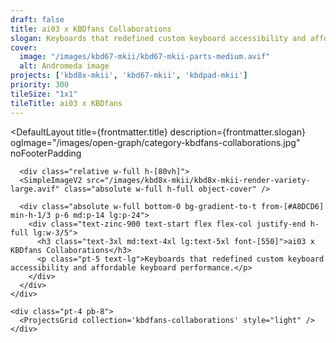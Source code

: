 ```yaml
---
draft: false
title: ai03 x KBDfans Collaborations
slogan: Keyboards that redefined custom keyboard accessibility and affordable keyboard performance.
cover:
  image: "/images/kbd67-mkii/kbd67-mkii-parts-medium.avif"
  alt: Andromeda image
projects: ['kbd8x-mkii', 'kbd67-mkii', 'kbdpad-mkii']
priority: 300
tileSize: "1x1"
tileTitle: ai03 x KBDfans
---
```


<DefaultLayout 
  title={frontmatter.title} 
  description={frontmatter.slogan} 
  ogImage="/images/open-graph/category-kbdfans-collaborations.jpg"
  noFooterPadding
>

  <div class="bg-[#A8DCD6] pb-20">

      <div class="relative w-full h-[80vh]">
      <SimpleImageV2 src="/images/kbd8x-mkii/kbd8x-mkii-render-variety-large.avif" class="absolute w-full h-full object-cover" />

      <div class="absolute w-full bottom-0 bg-gradient-to-t from-[#A8DCD6] min-h-1/3 p-6 md:p-14 lg:p-24">
        <div class="text-zinc-900 text-start flex flex-col justify-end h-full lg:w-3/5">
          <h3 class="text-3xl md:text-4xl lg:text-5xl font-[550]">ai03 x KBDfans Collaborations</h3>
          <p class="pt-5 text-lg">Keyboards that redefined custom keyboard accessibility and affordable keyboard performance.</p>
        </div>
      </div>
    </div>
    
    <div class="pt-4 pb-8">
      <ProjectsGrid collection='kbdfans-collaborations' style="light" />
    </div>

  </div>

</DefaultLayout>